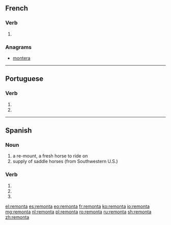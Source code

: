 ==French==

===Verb===
{{fr-verb-form}}

# {{conjugation of|remonter||3|s|phis|lang=fr}}

===Anagrams===
* [[montera#French|montera]]

----

==Portuguese==

===Verb===
{{pt-verb-form}}

# {{conjugation of|remontar||3|s|pres|indc|lang=pt}}
# {{conjugation of|remontar||2|s|impr|lang=pt}}

----

==Spanish==

===Noun===
{{es-noun|f}}

# a re-mount, a fresh horse to ride on
# supply of saddle horses (from Southwestern U.S.)

===Verb===
{{es-verb-form|remontar}}

# {{es-verb form of|ending=ar|mood=imperative|sense=affirmative|pers=2|formal=no|number=singular|remontar}}
# {{es-verb form of|ending=ar|mood=indicative|tense=present|pers=2|formal=yes|number=singular|remontar}}
# {{es-verb form of|ending=ar|mood=indicative|tense=present|pers=3|number=singular|remontar}}

[[el:remonta]]
[[es:remonta]]
[[eo:remonta]]
[[fr:remonta]]
[[ko:remonta]]
[[io:remonta]]
[[mg:remonta]]
[[nl:remonta]]
[[pl:remonta]]
[[ro:remonta]]
[[ru:remonta]]
[[sh:remonta]]
[[zh:remonta]]